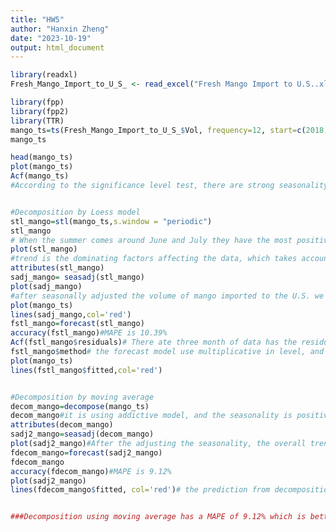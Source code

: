 ---
title: "HW5"
author: "Hanxin Zheng"
date: "2023-10-19"
output: html_document
---

```{r}

library(readxl)
Fresh_Mango_Import_to_U_S_ <- read_excel("Fresh Mango Import to U.S..xlsx")

library(fpp)
library(fpp2)
library(TTR)
mango_ts=ts(Fresh_Mango_Import_to_U_S_$Vol, frequency=12, start=c(2018,1))
mango_ts

head(mango_ts)
plot(mango_ts)
Acf(mango_ts)
#According to the significance level test, there are strong seasonality for every half years and the there is trend for the volume imported to the U.S. as well


#Decomposition by Loess model
stl_mango=stl(mango_ts,s.window = "periodic")
stl_mango 
# When the summer comes around June and July they have the most positive seasonality increasing the volume of mango imported to the U.S., and there are a overall decreasing trend of mango importation volume to the U.S.
plot(stl_mango)
#trend is the dominating factors affecting the data, which takes account of approximately 70% of data, while seasonality accounts for the rest 30% of the data
attributes(stl_mango)
sadj_mango= seasadj(stl_mango)
plot(sadj_mango)
#after seasonally adjusted the volume of mango imported to the U.S. we could see a clear decreasing trend of the importation volume from 2018 to 2022, especially since the mid of 2022 the volume has been more quickly dropped. And there are two sharp and big decrease at the beginning of 2020 when COVID started and after-mid of 2022.
plot(mango_ts)
lines(sadj_mango,col='red')
fstl_mango=forecast(stl_mango)
accuracy(fstl_mango)#MAPE is 10.39%
Acf(fstl_mango$residuals)# There ate three month of data has the residuals over the significance level, meaning that the data is not random, other factors have come into places affecting the volume of mango imported to the U.S.
fstl_mango$method# the forecast model use multiplicative in level, and none for trend and seasonality
plot(mango_ts)
lines(fstl_mango$fitted,col='red')


#Decomposition by moving average
decom_mango=decompose(mango_ts)
decom_mango#it is using addictive model, and the seasonality is positive from April to August with June being the month with highest positive seasonality; while the trend is continuously going down from 2018 to 2022
attributes(decom_mango)
sadj2_mango=seasadj(decom_mango)
plot(sadj2_mango)#After the adjusting the seasonality, the overall trend is going down with a big sharp at the beginning of 2020
fdecom_mango=forecast(sadj2_mango)
fdecom_mango
accuracy(fdecom_mango)#MAPE is 9.12%
plot(sadj2_mango)
lines(fdecom_mango$fitted, col='red')# the prediction from decomposition by moving average forecast is downward trend


###Decomposition using moving average has a MAPE of 9.12% which is better than decomposition using Loess with MAPE of 10.39% 

```